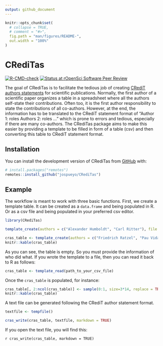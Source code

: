 ```yaml
---
output: github_document
---
```


<!-- README.md is generated from README.Rmd. Please edit that file -->

```r
knitr::opts_chunk$set(
  # collapse = TRUE,
  # comment = "#>",
  fig.path = "man/figures/README-",
  out.width = "100%"
)
```

# CRediTas

<!-- badges: start -->
[![R-CMD-check](https://github.com/jospueyo/CRediTas/actions/workflows/R-CMD-check.yaml/badge.svg)](https://github.com/jospueyo/CRediTas/actions/workflows/R-CMD-check.yaml)
[![Status at rOpenSci Software Peer Review](https://badges.ropensci.org/576_status.svg)](https://github.com/ropensci/software-review/issues/576)
<!-- badges: end -->

The goal of CRediTas is to facilitate the tedious job of creating [CRediT authors statements](https://credit.niso.org/) for scientific publications. Normally, the first author of a scientific paper organizes a table in a spreadsheet where all the authors self-state their contributions. Often too, it is the first author responsibility to state the contributions of all co-authors. However, at the end, the information has to be translated to the CRediT statement format of "Author 1: roles Authors 2: roles ..." which is prone to errors and tedious, especially if there are many co-authors. The CRediTas package aims to make this easier by providing a template to be filled in form of a table (csv) and then converting this table to CRediT statement format.  

## Installation

You can install the development version of CRediTas from [GitHub](https://github.com/) with:

``` r
# install.packages("remotes")
remotes::install_github("jospueyo/CRediTas")
```

## Example

The workflow is meant to work with three basic functions. First, we create a template table. It can be created as a `data.frame` and being populated in R. Or as a csv file and being populated in your preferred csv editor.

```r
library(CRediTas)

template_create(authors = c("Alexander Humboldt", "Carl Ritter"), file = tempfile())

cras_table <- template_create(authors = c("Friedrich Ratzel", "Pau Vidal de la Blache", "Élisée Reclus"))
knitr::kable(cras_table)

```
As you can see, the table is empty. So you must provide the information of who did what. If you wrote the template to a file, then you can read it back to R as follows:

```r

cras_table <- template_read(path_to_your_csv_file)

```
Once the `cras_table` is populated, for instance:

```r

cras_table[, 2:ncol(cras_table)] <- sample(0:1, size=3*14, replace = TRUE, prob = c(0.6, 0.4))
knitr::kable(cras_table)

```
A text file can be generated following the CRediT author statement format.

```r

textfile <- tempfile()

cras_write(cras_table, textfile, markdown = TRUE)

```

If you open the text file, you will find this:

`r cras_write(cras_table, markdown = TRUE)`


